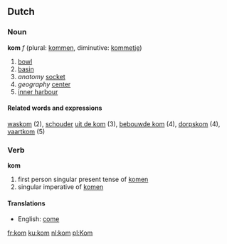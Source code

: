 ==Dutch==
===Noun===
'''kom''' ''f'' (plural: [[kommen]], diminutive: [[kommetje]])

# [[bowl]]
# [[basin]]
# ''anatomy'' [[socket]]
# ''geography'' [[center]]
# [[inner harbour]]

====Related words and expressions====
[[waskom]] (2), [[schouder]] [[uit de kom]] (3), [[bebouwde kom]] (4), [[dorpskom]] (4), [[vaartkom]] (5)

===Verb===
'''kom'''

# first person singular present tense of [[komen]]
# singular imperative of [[komen]]

====Translations====
*English: [[come]]

[[fr:kom]]
[[ku:kom]]
[[nl:kom]]
[[pl:Kom]]